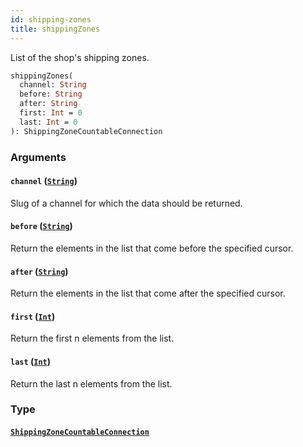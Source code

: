 ```yaml
---
id: shipping-zones
title: shippingZones
---
```


List of the shop's shipping zones.

```graphql
shippingZones(
  channel: String
  before: String
  after: String
  first: Int = 0
  last: Int = 0
): ShippingZoneCountableConnection

```

### Arguments

#### `channel` ([`String`](/developer/api-reference/scalars/string.mdx))

Slug of a channel for which the data should be returned.

#### `before` ([`String`](/developer/api-reference/scalars/string.mdx))

Return the elements in the list that come before the specified cursor.

#### `after` ([`String`](/developer/api-reference/scalars/string.mdx))

Return the elements in the list that come after the specified cursor.

#### `first` ([`Int`](/developer/api-reference/scalars/int.mdx))

Return the first n elements from the list.

#### `last` ([`Int`](/developer/api-reference/scalars/int.mdx))

Return the last n elements from the list.

### Type

#### [`ShippingZoneCountableConnection`](/developer/api-reference/objects/shipping-zone-countable-connection.mdx)
